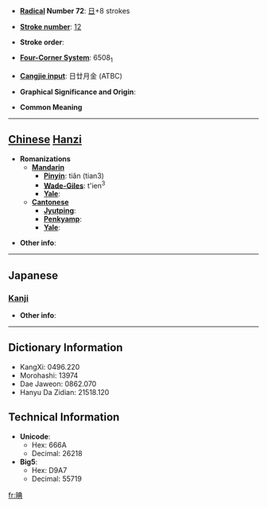 * '''[[Wiktionary:Chinese radical index| Radical]] Number 72''': [[Wiktionary:Chinese radical index 日|日]]+8 strokes

* '''[[Wiktionary:Chinese total strokes index|Stroke number]]''': [[Wiktionary:Chinese total strokes index 12|12]]

* '''Stroke order''': 

* '''[[Wiktionary:Chinese four corner index|Four-Corner System]]''': 6508<sub>1</sub>

* '''[[Wiktionary:Chinese Cangjie index|Cangjie input]]''': 日廿月金 (ATBC)

* '''Graphical Significance and Origin''': 

* '''Common Meaning'''

----

== [[Chinese]] [[Hanzi]] ==

* '''Romanizations'''
** '''[[Mandarin]]'''
*** '''[[Pinyin]]''': tiǎn (tian3)
*** '''[[Wade-Giles]]''': t'ien<sup>3</sup>
*** '''[[Yale]]''': 
** '''[[Cantonese]]'''
*** '''[[Jyutping]]''':
*** '''[[Penkyamp]]''': 
*** '''[[Yale]]''': 

* '''Other info''': 

----

==Japanese==
===[[Kanji]]===
{{kanji|on readings=[[てん]] (ten)
|kun readings=[[あきらか]] (akiraka)
}}

* '''Other info''':  

----

== Dictionary Information ==

* KangXi: 0496.220
* Morohashi: 13974
* Dae Jaweon: 0862.070
* Hanyu Da Zidian: 21518.120

== Technical Information ==

* '''Unicode''':
** Hex: 666A
** Decimal: 26218
* '''Big5''':
** Hex: D9A7
** Decimal: 55719

[[fr:晪]]